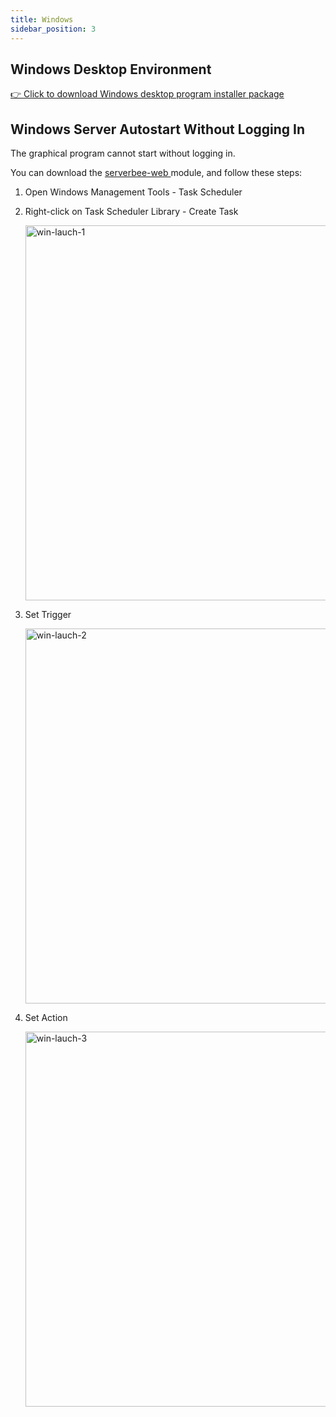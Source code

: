 ```yaml
---
title: Windows
sidebar_position: 3
---
```



## Windows Desktop Environment

<ServerMilkLogo />

<Tabs>
    <TabItem value="amd" label="x86_64">
        <a href={getDesktopDownloadUrl(osEnum.windows)}>👉 Click to download Windows desktop program installer package</a>
    </TabItem>
</Tabs>

## Windows Server Autostart Without Logging In

The graphical program cannot start without logging in.

You can download the <a target='_blank' href='https://github.com/ZingerLittleBee/server_bee-backend/releases'>
serverbee-web </a> module, and follow these steps:

1. Open Windows Management Tools - Task Scheduler
2. Right-click on Task Scheduler Library - Create Task

    <img src="https://assets.serverbee.app/docs/win-lauch-1.png" width='600' alt='win-lauch-1' />
3. Set Trigger

    <img src="https://assets.serverbee.app/docs/win-lauch-2.png" width='600' alt='win-lauch-2' />
4. Set Action

    <img src="https://assets.serverbee.app/docs/win-lauch-3.png" width='600' alt='win-lauch-3' />
